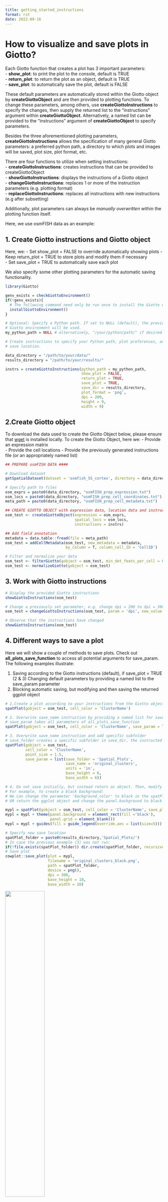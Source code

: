 ```yaml
--- 
title: getting_started_instructions 
format: rst 
date: 2022-09-16 
--- 
```


# How to visualize and save plots in Giotto?

Each Giotto function that creates a plot has 3 important parameters:    
- **show_plot**: to print the plot to the console, default is TRUE  
- **return_plot**: to return the plot as an object, default is TRUE  
- **save_plot**: to automatically save the plot, default is FALSE 

These default parameters are automatically stored within the Giotto object by **createGiottoObject** and are then provided to plotting functions. To change these parameters, among others, use **createGiottoInstructions** to specify the changes, then supply the returned list to the "instructions" argument within **createGiottoObject**. Alternatively, a named list can be provided to the "instructions" argument of **createGiottoObject** to specify parameters.

Besides the three aforementioned plotting parameters, **createGiottoInstructions** allows the specification of many general Giotto parameters: a preferred python path, a directory to which plots and images will be saved, plot size, plot format, etc. 

There are four functions to utilize when setting instructions:  
- **createGiottoInstructions**: creates instructions that can be provided to createGiottoObject  
- **showGiottoInstructions**: displays the instructions of a Giotto object  
- **changeGiottoInstructions**: replaces 1 or more of the instruction parameters (e.g. plotting format)  
- **replaceGiottoInstructions**: replaces all instructions with new instructions (e.g after subsetting)  

Additionally, plot parameters can always be *manually overwritten* within the plotting function itself.


Here, we use osmFISH data as an example:  

## 1. Create Giotto instructions and Giotto object  
Here, we:
- Set show_plot = FALSE to override automatically showing plots
- Keep return_plot = TRUE to store plots and modify them if necessary  
- Set save_plot = TRUE to automatically save each plot  

We also specify some other plotting parameters for the automatic saving functionality. 
```r
library(Giotto)

genv_exists = checkGiottoEnvironment()
if(!genv_exists){
  # The following command need only be run once to install the Giotto environment.
  installGiottoEnvironment()
}

# Optional: Specify a Python path. If set to NULL (default), the previously installed
# Giotto environment will be used.
my_python_path = NULL # alternatively, "/your/python/path/" if desired.

# Create instructions to specify your Python path, plot preferences, and
# save location.

data_directory = "/path/to/your/data/"
results_directory = "/path/to/your/results/"

instrs = createGiottoInstructions(python_path = my_python_path,
                                  show_plot = FALSE,  
                                  return_plot = TRUE,
                                  save_plot = TRUE,
                                  save_dir = results_directory,
                                  plot_format = 'png',
                                  dpi = 200,
                                  height = 9,
                                  width = 9)
```


## 2.Create Giotto object  
To download the data used to create the Giotto Object below, please ensure that [wget](https://www.gnu.org/software/wget/?) is installed locally. To create the Giotto Object, here we:
- Provide an expression matrix  
- Provide the cell locations
- Provide the previously generated instructions file (or an appropriately named list)  

```r
## PREPARE osmFISH DATA ####

# Download dataset 
getSpatialDataset(dataset = 'osmfish_SS_cortex', directory = data_directory, method = 'wget')

# Specify path to files
osm_exprs = paste0(data_directory, "osmFISH_prep_expression.txt")
osm_locs = paste0(data_directory, "osmFISH_prep_cell_coordinates.txt")
meta_path = paste0(data_directory, "osmFISH_prep_cell_metadata.txt")

## CREATE GIOTTO OBJECT with expression data, location data and instructions
osm_test <- createGiottoObject(expression = osm_exprs,
                               spatial_locs = osm_locs,
                               instructions = instrs)

## Add field annotation
metadata = data.table::fread(file = meta_path)
osm_test = addCellMetadata(osm_test, new_metadata = metadata,
                           by_column = T, column_cell_ID = 'CellID')

# Filter and normalize your data
osm_test <- filterGiotto(gobject = osm_test, min_det_feats_per_cell = 0)
osm_test <- normalizeGiotto(gobject = osm_test)
```


## 3. Work with Giotto instructions   
```r
# Display the provided Giotto instructions
showGiottoInstructions(osm_test)

# Change a previously set parameter, e.g. change dpi = 200 to dpi = 300
osm_test = changeGiottoInstructions(osm_test, param = 'dpi', new_value = 300)

# Observe that the instructions have changed
showGiottoInstructions(osm_test)
```


## 4. Different ways to save a plot  
Here we will show a couple of methods to save plots. Check out **all_plots_save_function**
to access all potential arguments for save_param. The following examples illustrate:

(1) Saving according to the Giotto instructions (default), if save_plot = TRUE 
(2 & 3) Changing default parameters by providing a named list to the save_param parameter 
(4) Blocking automatic saving, but modifying and then saving the returned ggplot object  

```r
# 1.Create a plot according to your instructions from the Giotto object (default)
spatPlot(gobject = osm_test, cell_color = 'ClusterName')

# 2. Overwrite save_name instruction by providing a named list for save_param
# save_param takes all parameters of all_plots_save_function
spatPlot(gobject = osm_test, cell_color = 'ClusterName', save_param = list(save_name = 'mySpatPlot'))

# 3. Overwrite save_name instruction and add specific subfolder
# save_folder creates a specific subfolder in save_dir, the instructed save directory.
spatPlot(gobject = osm_test, 
         cell_color = 'ClusterName', 
         point_size = 1.5,
         save_param = list(save_folder = 'Spatial_Plots', 
                           save_name = 'original_clusters',
                           units = 'in', 
                           base_height = 6, 
                           base_width = 6))

# 4. Do not save initially, but instead return as object. Then, modify and save.
# For example, to create a black background:
# We can change the parameter 'background_color' to black in the spatPlot function 
# OR return the ggplot object and change the panel.background to black within theme

mypl = spatPlot(gobject = osm_test, cell_color = 'ClusterName', save_plot = F)
mypl = mypl + theme(panel.background = element_rect(fill ='black'),
                    panel.grid = element_blank())
mypl = mypl + guides(fill = guide_legend(override.aes = list(size=5)))

# Specify new save location
spatPlot_folder = paste0(results_directory,'Spatial_Plots/')
# In case the previous example (3) was not run:
if(!file.exists(spatPlot_folder)) dir.create(spatPlot_folder, recursive = T)
# Save plot
cowplot::save_plot(plot = mypl,
                   filename = 'original_clusters_black.png', 
                   path = spatPlot_folder,
                   device = png(),
                   dpi = 300, 
                   base_height = 10, 
                   base_width = 10)

```

![](/images/images_pkgdown/getting_started_figs/getting_started_instructions/original_clusters_black.png){ width=50% }


